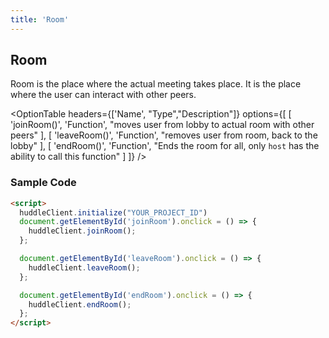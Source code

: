 ```yaml
---
title: 'Room'
---
```



## Room

Room is the place where the actual meeting takes place. It is the place where the user can interact with other peers.

<OptionTable
  headers={['Name', "Type","Description"]}
  options={[
    [
      'joinRoom()',
      'Function',
      "moves user from lobby to actual room with other peers"
    ],
    [
      'leaveRoom()',
      'Function',
      "removes user from room, back to the lobby"
    ],
    [
      'endRoom()',
      'Function',
      "Ends the room for all, only `host` has the ability to call this function"
    ]
  ]}
/>

### Sample Code
```html
<script>
  huddleClient.initialize("YOUR_PROJECT_ID") 
  document.getElementById('joinRoom').onclick = () => {
    huddleClient.joinRoom();
  };

  document.getElementById('leaveRoom').onclick = () => {
    huddleClient.leaveRoom();
  };

  document.getElementById('endRoom').onclick = () => {
    huddleClient.endRoom();
  };
</script>
```